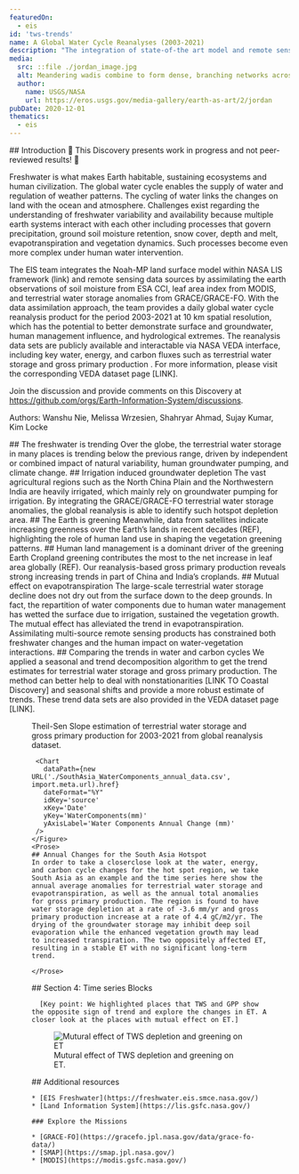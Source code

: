 ```yaml
---
featuredOn:
  - eis
id: 'tws-trends'
name: A Global Water Cycle Reanalyses (2003-2021)
description: "The integration of state-of-the art model and remote sensing observations to reveal human water footprint on water-energy-carbon nexus"
media:
  src: ::file ./jordan_image.jpg
  alt: Meandering wadis combine to form dense, branching networks across the stark, arid landscape of southeastern Jordan. The Arabic word "wadi" means a gulley or streambed that typically remains dry except after drenching, seasonal rains.
  author:
    name: USGS/NASA
    url: https://eros.usgs.gov/media-gallery/earth-as-art/2/jordan
pubDate: 2020-12-01
thematics:
  - eis
---
```

<Block>
  <Prose>
  ## Introduction
  🚧 This Discovery presents work in progress and not peer-reviewed results! 🚧

  Freshwater is what makes Earth habitable, sustaining ecosystems and human civilization. The global water cycle enables the supply of water and regulation of weather patterns. The cycling of water links the changes on land with the ocean and atmosphere. Challenges exist regarding the understanding of freshwater variability and availability because multiple earth systems interact with each other including processes that govern precipitation, ground soil moisture retention, snow cover, depth and melt, evapotranspiration and vegetation dynamics. Such processes become even more complex under human water intervention.

  The EIS team integrates the Noah-MP land surface model within NASA LIS framework (link) and remote sensing data sources by assimilating the earth observations of soil moisture from ESA CCI, leaf area index from MODIS, and terrestrial water storage anomalies from GRACE/GRACE-FO. With the data assimilation approach, the team provides a daily global water cycle reanalysis product for the period 2003-2021 at 10 km spatial resolution, which has the potential to better demonstrate surface and groundwater, human management influence, and hydrological extremes. The reanalysis data sets are publicly available and interactable via NASA VEDA interface, including key water, energy, and carbon fluxes such as terrestrial water storage and gross primary production . For more information, please visit the corresponding VEDA dataset page [LINK].

  Join the discussion and provide comments on this Discovery at https://github.com/orgs/Earth-Information-System/discussions.

  Authors: Wanshu Nie, Melissa Wrzesien, Shahryar Ahmad, Sujay Kumar, Kim Locke

  </Prose>
</Block>

<ScrollytellingBlock>
  <Chapter
    center={[77.63,24.27]}
    zoom={2}
    datasetId='tws-trend'
    layerId='lis-tws-trend'
    datetime='2001-01-01'
  >
    ## The freshwater is trending
    Over the globe, the terrestrial water storage in many places is trending below the previous range, driven by independent or combined impact of natural variability, human groundwater pumping, and climate change.
  </Chapter>
  <Chapter
    center={[105.5001,30.7899]}
    zoom={3.8}
    datasetId='tws-trend'
    layerId='lis-tws-trend'
    datetime='2001-01-01'
  >
    ## Irrigation induced groundwater depletion
    The vast agricultural regions such as the North China Plain and the Northwestern India are heavily irrigated, which mainly rely on groundwater pumping for irrigation. By integrating the GRACE/GRACE-FO terrestrial water storage anomalies, the global reanalysis is able to identify such hotspot depletion area.
  </Chapter>
  <Chapter
    center={[77.63,24.27]}
    zoom={2}
    datasetId='tws-trend'
    layerId='lis-tws-trend'
    datetime='2001-01-01'
  >
    ## The Earth is greening
    Meanwhile, data from satellites indicate increasing greenness over the Earth’s lands in recent decades (REF), highlighting the role of human land use in shaping the vegetation greening patterns. 
  </Chapter>
  <Chapter
    center={[105.5001,30.7899]}
    zoom={3.8}
    datasetId='tws-trend'
    layerId='lis-tws-trend'
    datetime='2001-01-01'
  >
    ## Human land management is a dominant driver of the greening Earth
    Cropland greening contributes the most to the net increase in leaf area globally (REF). Our reanalysis-based gross primary production reveals strong increasing trends in part of China and India’s croplands.
  </Chapter>
  <Chapter
    center={[0, 0]}
    zoom={2}
    datasetId='tws-trend'
    layerId='lis-tws-trend'
    datetime='2001-01-01'
  >
    ## Mutual effect on evapotranspiration
    The large-scale terrestrial water storage decline does not dry out from the surface down to the deep grounds. In fact, the repartition of water components due to human water management has wetted the surface due to irrigation, sustained the vegetation growth. The mutual effect has alleviated the trend in evapotranspiration. Assimilating multi-source remote sensing products has constrained both freshwater changes and the human impact on water-vegetation interactions.
  </Chapter>
</ScrollytellingBlock>

<Block>
  <Prose>
  ## Comparing the trends in water and carbon cycles
  We applied a seasonal and trend decomposition algorithm to get the trend estimates for terrestrial water storage and gross primary production. The method can better help to deal with nonstationarities [LINK TO Coastal Discovery] and seasonal shifts and provide a more robust estimate of trends. These trend data sets are also provided in the VEDA dataset page [LINK].
  </Prose>
</Block>

<Block>
  <Figure>
    <CompareImage
      leftImageSrc={new URL('./Global_Reanalysis_Fig1a.png', import.meta.url).href}
      leftImageAlt='Theil-Sen Slope estimation of TWS from global reanalyses'
      leftImageLabel='TWS trend'
      rightImageSrc={new URL('./Global_Reanalysis_Fig1b.png', import.meta.url).href}
      rightImageAlt='Theil-Sen Slope estimation of GPP from global reanalyses'
      rightImageLabel='GPP trend'
    />
    <Caption attrAuthor='Wanshu Nie, JHU' attrUrl='TBD'>
      Theil-Sen Slope estimation of terrestrial water storage and gross primary production for 2003-2021 from global reanalysis dataset.
    </Caption>
  </Figure>
</Block>

<Block>
    <Figure>
    <Chart
      dataPath={new URL('./no2-and-so2-charts.csv', import.meta.url).href}
      dateFormat="%Y"
      idKey='Data Type'
      xKey='Year'
      yKey='United States Change from 2005'
    />

     <Chart
       dataPath={new URL('./SouthAsia_WaterComponents_annual_data.csv', import.meta.url).href}
       dateFormat="%Y"
       idKey='source'
       xKey='Date'
       yKey='WaterComponents(mm)'
       yAxisLabel='Water Components Annual Change (mm)'
     />
    </Figure>
    <Prose>
    ## Annual Changes for the South Asia Hotspot
    In order to take a closerclose look at the water, energy, and carbon cycle changes for the hot spot region, we take South Asia as an example and the time series here show the annual average anomalies for terrestrial water storage and evapotranspiration, as well as the annual total anomalies for gross primary production. The region is found to have water storage depletion at a rate of -3.6 mm/yr and gross primary production increase at a rate of 4.4 gC/m2/yr. The drying of the groundwater storage may inhibit deep soil evaporation while the enhanced vegetation growth may lead to increased transpiration. The two oppositely affected ET, resulting in a stable ET with no significant long-term trend. 

    </Prose>
 </Block>

<Block>
  <Prose>
  ## Section 4: Time series Blocks

      [Key point: We highlighted places that TWS and GPP show the opposite sign of trend and explore the changes in ET. A closer look at the places with mutual effect on ET.]
  </Prose>
  <Figure>
    <Image
      src={new URL('./Global_Reanalysis_Fig2.png', import.meta.url).href}
      alt='Mutural effect of TWS depletion and greening on ET'
    />
    <Caption attrAuthor='Wanshu Nie' attrUrl='TBD'>
      Mutural effect of TWS depletion and greening on ET.
    </Caption>
  </Figure>
</Block>

<Block>
  <Prose>
    ## Additional resources

    * [EIS Freshwater](https://freshwater.eis.smce.nasa.gov/)
    * [Land Information System](https://lis.gsfc.nasa.gov/)

    ### Explore the Missions

    * [GRACE-FO](https://gracefo.jpl.nasa.gov/data/grace-fo-data/)
    * [SMAP](https://smap.jpl.nasa.gov/)
    * [MODIS](https://modis.gsfc.nasa.gov/)
  </Prose>
</Block>
